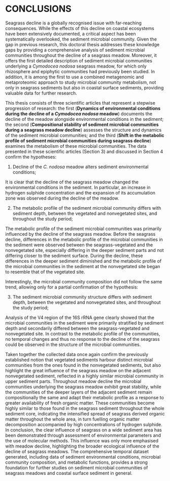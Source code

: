 # CONCLUSIONS

Seagrass decline is a globally recognised issue with far-reaching consequences. While the effects of this decline on coastal ecosystems have been extensively documented, a critical aspect has been systematically overlooked, the sediment microbial community. Given the gap in previous research, this doctoral thesis addresses these knowledge gaps by providing a comprehensive analysis of sediment microbial communities throughout the decline of a seagrass meadow. Moreover, it offers the first detailed description of sediment microbial communities underlying a *Cymodocea nodosa* seagrass meadow, for which only rhizosphere and epiphytic communities had previously been studied. In addition, it is among the first to use a combined metagenomic and metaproteomic approach to study microbial community metabolism, not only in seagrass sediments but also in coastal surface sediments, providing valuable data for further research. 

This thesis consists of three scientific articles that represent a stepwise progression of research: the first (**Dynamics of environmental conditions during the decline of a *Cymodocea nodosa* meadow**) documents the decline of the meadow alongside environmental conditions in the sediment; the second (**Compositional stability of sediment microbial communities during a seagrass meadow decline**) assesses the structure and dynamics of the sediment microbial communities; and the third (**Shift in the metabolic profile of sediment microbial communities during seagrass decline**) examines the metabolism of these microbial communities. The data presented in these scientific articles (Section 3) and discussed in Section 4 confirm the hypotheses: 

1. Decline of the *C. nodosa* meadow alters sediment environmental conditions; 

It is clear that the decline of the seagrass meadow changed the environmental conditions in the sediment. In particular, an increase in hydrogen sulphide concentration and the expansion of its accumulation zone was observed during the decline of the meadow.

2. The metabolic profile of the sediment microbial community differs with sediment depth, between the vegetated and nonvegetated sites, and throughout the study period;

The metabolic profile of the sediment microbial communities was primarily influenced by the decline of the seagrass meadow. Before the seagrass decline, differences in the metabolic profile of the microbial communities in the sediment were observed between the seagrass-vegetated and the nonvegetated site, especially differing in the deeper sediment parts and not differing closer to the sediment surface. During the decline, these differences in the deeper sediment diminished and the metabolic profile of the microbial communities in the sediment at the nonvegetated site began to resemble that of the vegetated site.

Interestingly, the microbial community composition did not follow the same trend, allowing only for a partial confirmation of the hypothesis:

3. The sediment microbial community structure differs with sediment depth, between the vegetated and nonvegetated sites, and throughout the study period;

Analysis of the V4 region of the 16S rRNA gene clearly showed that the microbial communities in the sediment were primarily stratified by sediment depth and secondarily differed between the seagrass-vegetated and nonvegetated site. In contrast to the metabolic profile of the communities, no temporal changes and thus no response to the decline of the seagrass could be observed in the structure of the microbial communities.

\bigskip
Taken together the collected data once again confirm the previously established notion that vegetated sediments harbour distinct microbial communities from the ones found in the nonvegetated sediments, but also highlight the great influence of the seagrass meadow
on the adjacent nonvegetated sediment, reflected in a highly similar microbial community in upper sediment parts. Throughout meadow decline the microbial communities underlying the seagrass meadow exhibit great stability, while the communities of the deeper layers of the adjacent sediment remain compositionally the same and adapt their metabolic profile as a response to greater availability of fresh organic matter. These communities become highly similar to those found in the seagrass sediment throughout the whole sediment core, indicating the intensified spread of seagrass derived organic matter throughout the whole area, in turn fuelling organic matter decomposition accompanied by high concentrations of hydrogen sulphide. In conclusion, the clear influence of seagrass on a wide sediment area has been demonstrated through assessment of environmental parameters and the use of molecular methods. This influence was only more emphasised with meadow decline, highlighting the broader ecological influence of the decline of seagrass meadows. The comprehensive temporal dataset generated, including data of sediment environmental conditions, microbial community composition, and metabolic functions, provides a strong foundation for further studies on sediment microbial communities of seagrass meadows and coastal surface sediment in general. 